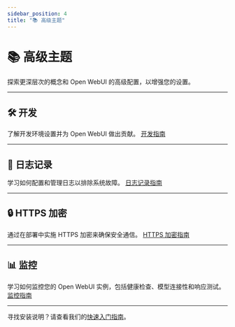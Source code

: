 ```yaml
---
sidebar_position: 4
title: "📚 高级主题"
---
```


# 📚 高级主题

探索更深层次的概念和 Open WebUI 的高级配置，以增强您的设置。

---

## 🛠️ 开发
了解开发环境设置并为 Open WebUI 做出贡献。
[开发指南](/getting-started/advanced-topics/development)

---

## 📝 日志记录
学习如何配置和管理日志以排除系统故障。
[日志记录指南](/getting-started/advanced-topics/logging)

---

## 🔒 HTTPS 加密
通过在部署中实施 HTTPS 加密来确保安全通信。
[HTTPS 加密指南](/getting-started/advanced-topics/https-encryption)

---

## 📊 监控
学习如何监控您的 Open WebUI 实例，包括健康检查、模型连接性和响应测试。
[监控指南](/getting-started/advanced-topics/monitoring)

---

寻找安装说明？请查看我们的[快速入门指南](/getting-started/quick-start)。
